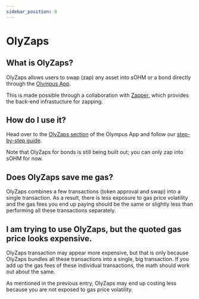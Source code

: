 ```yaml
---
sidebar_position: 8
---
```


# OlyZaps

## What is OlyZaps?

OlyZaps allows users to swap (zap) any asset into sOHM or a bond directly through
the [Olympus App](https://app.olympusdao.finance/#/zap).

This is made possible through a collaboration with [Zapper](https://zapper.fi/),
which provides the back-end infrastucture for zapping.

## How do I use it?

Head over to the [OlyZaps section](https://app.olympusdao.finance/#/zap) of the
Olympus App and follow our [step-by-step guide](../using-the-website/olyzaps.md).

Note that OlyZaps for bonds is still being built out; you can only zap into sOHM
for now.

## Does OlyZaps save me gas?

OlyZaps combines a few transactions (token approval and swap) into a single transaction.
As a result, there is less exposure to gas price volatility and the gas fees you
end up paying should be the same or slightly less than performing all these
transactions separately.

## I am trying to use OlyZaps, but the quoted gas price looks expensive.

OlyZaps transaction may appear more expensive, but that is only because OlyZaps
bundles all these transactions into a single, big transaction. If you add up
the gas fees of these individual transactions, the math should work out about the
same.

As mentioned in the previous entry, OlyZaps may end up costing less because you
are not exposed to gas price volatility.
